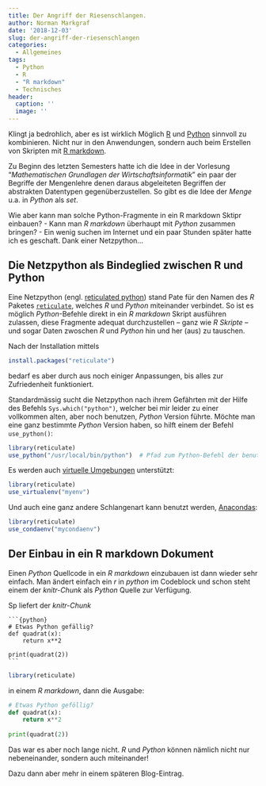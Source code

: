 ```yaml
---
title: Der Angriff der Riesenschlangen.
author: Norman Markgraf
date: '2018-12-03'
slug: der-angriff-der-riesenschlangen
categories:
  - Allgemeines
tags:
  - Python
  - R
  - "R markdown"
  - Technisches
header:
  caption: ''
  image: ''
---
```


Klingt ja bedrohlich, aber es ist wirklich Möglich [R](https://www.r-project.org) und [Python](https://www.python.org) sinnvoll zu kombinieren. Nicht nur in den Anwendungen, sondern auch beim Erstellen von Skripten mit [R markdown](https://rmarkdown.rstudio.com).

Zu Beginn des letzten Semesters hatte ich die Idee in der Vorlesung "*Mathematischen Grundlagen der Wirtschaftsinformatik*" ein paar der Begriffe der Mengenlehre denen daraus abgeleiteten Begriffen der abstrakten Datentypen gegenüberzustellen. So gibt es die Idee der *Menge* u.a. in *Python* als *set*.

Wie aber kann man solche Python-Fragmente in ein R markdown Sktipr einbauen? - Kann man *R markdown* überhaupt mit *Python* zusammen bringen? - Ein wenig suchen im Internet und ein paar Stunden später hatte ich es geschaft. Dank einer Netzpython...

## Die Netzpython als Bindeglied zwischen R und Python

Eine Netzpython (engl. [reticulated python](https://en.wikipedia.org/wiki/Reticulated_python)) stand Pate für den Namen des *R* Paketes [`reticulate`](https://rstudio.github.io/reticulate/index.html), welches *R* und *Python* miteinander verbindet. So ist es möglich *Python*-Befehle direkt in ein *R markdown* Skript ausführen zulassen, diese Fragmente adequat durchzustellen -- ganz wie *R Skripte* -- und sogar Daten zwoschen *R* und *Python* hin und her (aus) zu tauschen.

Nach der Installation mittels

```r
install.packages("reticulate")
```

bedarf es aber durch aus noch einiger Anpassungen, bis alles zur Zufriedenheit funktioniert.

Standardmässig sucht die Netzpython nach ihrem Gefährten mit der Hilfe des Befehls  `Sys.which("python")`, welcher bei mir leider zu einer vollkommen alten, aber noch benutzen, *Python* Version führte. Möchte man eine ganz bestimmte *Python* Version haben, so hilft einem der Befehl `use_python()`:

```r
library(reticulate)
use_python("/usr/local/bin/python")  # Pfad zum Python-Befehl der benutz werden soll.
```

Es werden auch [virtuelle Umgebungen](https://realpython.com/python-virtual-environments-a-primer/) unterstützt:

```r
library(reticulate)
use_virtualenv("myenv")
```

Und auch eine ganz andere Schlangenart kann benutzt werden, [Anacondas](https://www.anaconda.com/what-is-anaconda/):
```r
library(reticulate)
use_condaenv("mycondaenv")
```


## Der Einbau in ein R markdown Dokument

Einen *Python* Quellcode in ein *R markdown* einzubauen ist dann wieder sehr einfach. Man ändert einfach ein *r* in *python* im Codeblock und schon steht einem der *knitr-Chunk* als *Python* Quelle zur Verfügung.

Sp liefert der *knitr-Chunk* 
<pre><code>```{python}
# Etwas Python gefällig?
def quadrat(x):
    return x**2
    
print(quadrat(2))
```
</code></pre>

```r
library(reticulate)
```

in einem *R markdown*, dann die Ausgabe:

```python
# Etwas Python geföllig?
def quadrat(x):
    return x**2
    
print(quadrat(2))
```

Das war es aber noch lange nicht. *R* und *Python* können nämlich nicht nur nebeneinander, sondern auch miteinander!




Dazu dann aber mehr in einem späteren Blog-Eintrag.


